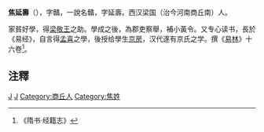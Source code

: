 '''焦延壽'''（{{bd|?||?||}}），字贛，一說名贛，字延壽。西汉梁国（治今河南商丘南）人。

家貧好學，得[[梁敬王|梁敬王]]之助。學成之後，為郡吏察舉，補小黃令。又专心读书，長於《易经》，自言得[[孟喜|孟喜]]之學，後授给學生[[京房|京房]]，汉代遂有京氏之学。撰《[[易林|易林]]》十六卷<ref>《隋书·经籍志》</ref>。

==注釋==
<references/>


[[Category:西漢儒學學者|J]]
[[Category:易學家|J]]
[[Category:商丘人|Category:商丘人]]
[[Category:焦姓|Category:焦姓]]